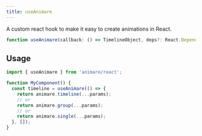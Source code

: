 ```yaml
---
title: useAnimare
---
```


A custom react hook to make it easy to create animations in React.

```ts wrap title="syntax"
function useAnimare(callback: () => TimelineObject, deps?: React.DependencyList): TimelineObject;
```

## Usage

```ts title="example" frame="terminal"
import { useAnimare } from 'animare/react';

function MyComponent() {
  const timeline = useAnimare(() => {
    return animare.timeline(...params);
    // or
    return animare.group(...params);
    // or
    return animare.single(...params);
  }, []);
}
```
